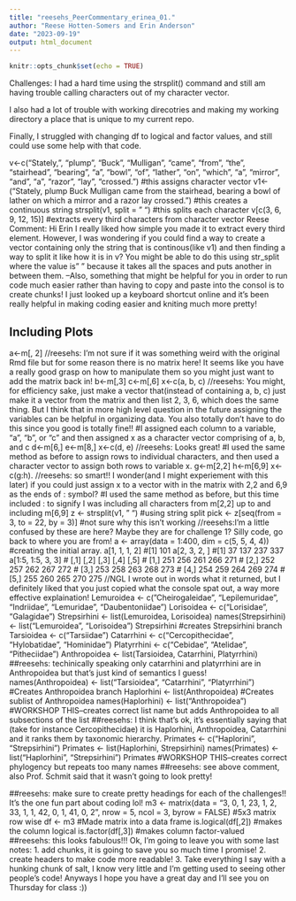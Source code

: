 ```yaml
---
title: "reesehs_PeerCommentary_erinea_01."
author: "Reese Hotten-Somers and Erin Anderson"
date: "2023-09-19"
output: html_document
---
```


```r
knitr::opts_chunk$set(echo = TRUE)
```
Challenges: I had a hard time using the strsplit() command and still am having trouble calling characters out of my character vector.

I also had a lot of trouble with working direcotries and making my working directory a place that is unique to my current repo.

Finally, I struggled with changing df to logical and factor values, and still could use some help with that code.

v<-c("Stately,", "plump", "Buck", "Mulligan", "came", "from", "the", "stairhead", "bearing", "a", "bowl", "of", "lather", "on", "which", "a", "mirror", "and", "a", "razor", "lay", "crossed.")
#this assigns character vector
v1<-("Stately, plump Buck Mulligan came from the stairhead, bearing a bowl of lather on which a mirror and a razor lay crossed.")
#this creates a continuous string
strsplit(v1, split = " ")
#this splits each character 
v[c(3, 6, 9, 12, 15)]
#extracts every third characters from character vector
Reese Comment: Hi Erin I really liked how simple you made it to extract every third element. However, I was wondering if you could find a way to create a vector containing only the string that is continous(like v1) and then finding a way to split it like how it is in v? You might be able to do this using str_split where the value is " " because it takes all the spaces and puts another in between them. 
--Also, something that might be helpful for you in order to run code much easier rather than having to copy and paste into the consol is to create chunks! I just looked up a keyboard shortcut online and it's been really helpful in making coding easier and kniting much more pretty!

## Including Plots
a<-m[, 2] //reesehs: I'm not sure if it was something weird with the original Rmd file but for some reason there is no matrix here! It seems like you have a really good grasp on how to manipulate them so you might just want to add the matrix back in!
b<-m[,3]
c<-m[,6]
x<-c(a, b, c) //reesehs: You might, for efficiency sake, just make a vector that(instead of containing a, b, c) just make it a vector from the matrix and then list 2, 3, 6, which does the same thing. But I think that in more high level question in the future assigning the variables can be helpful in organizing data. You also totally don't have to do this since you good is totally fine!!
#I assigned each column to a variable, "a", "b", or "c" and then assigned x as a character vector comprising of a, b, and c
d<-m[6,]
e<-m[8,]
x<-c(d, e) //reesehs: Looks great!
#I used the same method as before to assign rows to individual characters, and then used a character vector to assign both rows to variable x.
g<-m[2,2]
h<-m[6,9]
x<-c(g:h). //reesehs: so smart!! I wonder(and I might experiement with this later) if you could just assign x to a vector with in the matrix with 2,2 and 6,9 as the ends of : symbol?
#I used the same method as before, but this time included : to signify I was including all characters from m[2,2] up to and including m[6,9]
z <- strsplit(v1, " ")
#using string split
pick <- z[seq(from = 3, to = 22, by = 3)]
#not sure why this isn't working //reesehs:I'm a little confused by these are here? Maybe they are for challenge 1? Silly code, go back to where you are from!
a <- array(data = 1:400, dim = c(5, 5, 4, 4))
#creating the initial array. 
a[1, 1, 1, 2]
#[1] 101
a[2, 3, 2, ]
#[1]  37 137 237 337
a[1:5, 1:5, 3, 3]
# [,1] [,2] [,3] [,4] [,5]
# [1,]  251  256  261  266  271
# [2,]  252  257  262  267  272
# [3,]  253  258  263  268  273
# [4,]  254  259  264  269  274
# [5,]  255  260  265  270  275 //NGL I wrote out in words what it returned, but I definitely liked that you just copied what the console spat out, a way more effective explaination!
Lemuroidea <- c("Cheirogaleidae", "Lepilemuridae", "Indriidae", "Lemuridae",
    "Daubentoniidae")
Lorisoidea <- c("Lorisidae", "Galagidae")
Strepsirhini <- list(Lemuroidea, Lorisoidea)
names(Strepsirhini) <- list("Lemuroidea", "Lorisoidea")
Strepsirhini
#creates Strepsirhini branch
Tarsioidea <- c("Tarsiidae")
Catarrhini <- c("Cercopithecidae", "Hylobatidae", "Hominidae")
Platyrrhini <- c("Cebidae", "Atelidae", "Pitheciidae")
Anthropoidea <- list(Tarsioidea, Catarrhini, Platyrrhini) 
##reesehs: techinically speaking only catarrhini and platyrrhini are in Anthropoidea but that's just kind of semantics I guess!
names(Anthropoidea) <- list("Tarsioidea", "Catarrhini", "Platyrrhini")
#Creates Anthropoidea branch
Haplorhini <- list(Anthropoidea)
#Creates sublist of Anthropoidea
names(Haplorhini) <- list("Anthropoidea")
#WORKSHOP THIS--creates correct list name but adds Anthropoidea to all subsections of the list
##reesehs: I think that's ok, it's essentially saying that (take for instance Cercopithecidae) it is Haplorhini, Anthropoidea, Catarrhini and it ranks them by taxonomic hierarchy. 
Primates <- c("Haplorini", "Strepsirhini")
Primates <- list(Haplorhini, Strepsirhini)
names(Primates) <- list("Haplorhini", "Strepsirhini")
Primates
#WORKSHOP THIS--creates correct phylogency but repeats too many names 
##reesehs: see above comment, also Prof. Schmit said that it wasn't going to look pretty!

##reesehs: make sure to create pretty headings for each of the challenges!! It's the one fun part about coding lol!
m3 <- matrix(data = "3, 0, 1, 23, 1, 2, 33, 1, 1, 42, 0, 1, 41, 0, 2", nrow = 5, ncol = 3, byrow = FALSE)
#5x3 matrix row wise
df <- m3
#Made matrix into a data frame
is.logical(df[,2])
#makes the column logical
is.factor(df[,3])
#makes column factor-valued
##reesehs: this looks fabulous!!! Ok, I'm going to leave you with some last notes: 1. add chunks, it is going to save you so much time I promise! 2. create headers to make code more readable! 3. Take everything I say with a hunking chunk of salt, I know very little and I'm getting used to seeing other people's code! Anyways I hope you have a great day and I'll see you on Thursday for class :))
